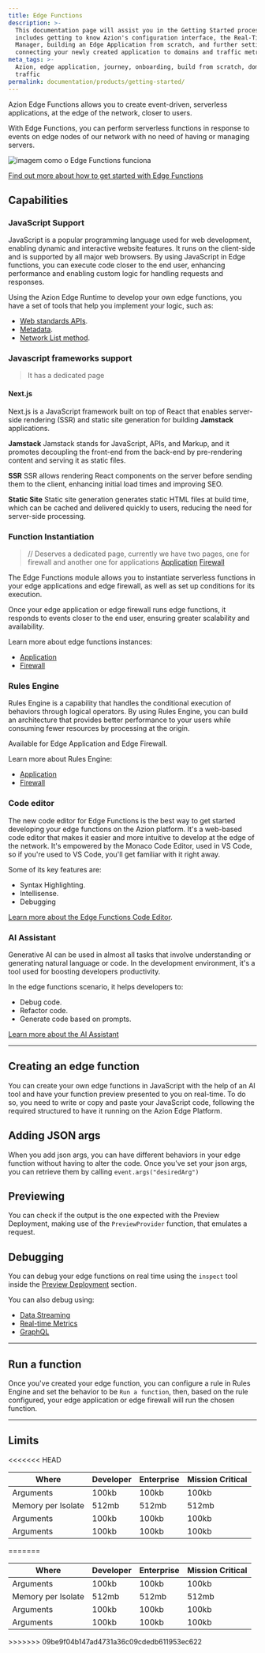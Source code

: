 ```yaml
---
title: Edge Functions
description: >-
  This documentation page will assist you in the Getting Started process. It
  includes getting to know Azion's configuration interface, the Real-Time
  Manager, building an Edge Application from scratch, and further setting up and
  connecting your newly created application to domains and traffic metrics.
meta_tags: >-
  Azion, edge application, journey, onboarding, build from scratch, domain,
  traffic
permalink: documentation/products/getting-started/
---
```

Azion Edge Functions allows you to create event-driven, serverless applications, at the edge of the network, closer to users.

With Edge Functions, you can perform serverless functions in response to events on edge nodes of our network with no need of having or managing servers.

![imagem como o Edge Functions funciona](./arch.png)

[Find out more about how to get started with Edge Functions]()

## Capabilities

### JavaScript Support

JavaScript is a popular programming language used for web development, enabling dynamic and interactive website features. It runs on the client-side and is supported by all major web browsers. By using JavaScript in Edge functions, you can execute code closer to the end user, enhancing performance and enabling custom logic for handling requests and responses.

Using the Azion Edge Runtime to develop your own edge functions, you have a set of tools that help you implement your logic, such as:

* [Web standards APIs](https://www.azion.com/en/documentation/products/edge-application/edge-functions/runtime-apis/javascript/).
* [Metadata](https://www.azion.com/en/documentation/products/edge-application/edge-functions/runtime/api-reference/metadata/).
* [Network List method](https://www.azion.com/en/documentation/products/edge-application/edge-functions/runtime/api-reference/network-list/).

### Javascript frameworks support

> It has a dedicated page

#### Next.js

Next.js is a JavaScript framework built on top of React that enables server-side rendering (SSR) and static site generation for building **Jamstack** applications.

**Jamstack** Jamstack stands for JavaScript, APIs, and Markup, and it promotes decoupling the front-end from the back-end by pre-rendering content and serving it as static files.

**SSR** SSR allows rendering React components on the server before sending them to the client, enhancing initial load times and improving SEO.

**Static Site** Static site generation generates static HTML files at build time, which can be cached and delivered quickly to users, reducing the need for server-side processing.

### Function Instantiation

> // Deserves a dedicated page, currently we have two pages, one for firewall and another one for applications [Application](https://www.azion.com/en/documentation/products/edge-application/edge-functions-instances/) [Firewall](https://www.azion.com/en/documentation/products/edge-firewall/edge-functions-instances/)

The Edge Functions module allows you to instantiate serverless functions in your edge applications and edge firewall, as well as set up conditions for its execution.

Once your edge application or edge firewall runs edge functions, it responds to events closer to the end user, ensuring greater scalability and availability.

Learn more about edge functions instances:

* [Application](https://www.azion.com/en/documentation/products/edge-application/edge-functions-instances/)
* [Firewall](https://www.azion.com/en/documentation/products/edge-firewall/edge-functions-instances/)

### Rules Engine

Rules Engine is a capability that handles the conditional execution of behaviors through logical operators. By using Rules Engine, you can build an architecture that provides better performance to your users while consuming fewer resources by processing at the origin.

Available for Edge Application and Edge Firewall.

Learn more about Rules Engine:

* [Application](https://www.azion.com/en/documentation/products/edge-application/edge-functions-instances/)
* [Firewall](https://www.azion.com/en/documentation/products/edge-firewall/edge-functions-instances/)

### Code editor

The new code editor for Edge Functions is the best way to get started developing your edge functions on the Azion platform. It's a web-based code editor that makes it easier and more intuitive to develop at the edge of the network. It's empowered by the Monaco Code Editor, used in VS Code, so if you're used to VS Code, you'll get familiar with it right away.

Some of its key features are:

* Syntax Highlighting.
* Intellisense.
* Debugging

[Learn more about the Edge Functions Code Editor](https://www.azion.com/en/documentation/products/edge-application/edge-functions/runtime-api/code-editor/).

### AI Assistant

Generative AI can be used in almost all tasks that involve understanding or generating natural language or code. In the development environment, it's a tool used for boosting developers productivity.

In the edge functions scenario, it helps developers to:

* Debug code.
* Refactor code.
* Generate code based on prompts.

[Learn more about the AI Assistant](https://www.azion.com/en/documentation/products/edge-application/edge-functions/runtime-api/ai-integration/)

---

## Creating an edge function

You can create your own edge functions in JavaScript with the help of an AI tool and have your function preview presented to you on real-time. To do so, you need to write or copy and paste your JavaScript code, following the required structured to have it running on the Azion Edge Platform.

## Adding JSON args

When you add json args, you can have different behaviors in your edge function without having to alter the code. Once you've set your json args, you can retrieve them by calling `event.args("desiredArg")`

## Previewing

You can check if the output is the one expected with the Preview Deployment, making use of the `PreviewProvider` function, that emulates a request.

## Debugging

You can debug your edge functions on real time using the `inspect` tool inside the [Preview Deployment](https://www.azion.com/en/documentation/products/edge-application/edge-functions/runtime-api/preview-deployment/) section.

You can also debug using:

* [Data Streaming]()
* [Real-time Metrics]()
* [GraphQL]()

---

## Run a function

Once you've created your edge function, you can configure a rule in Rules Engine and set the behavior to be `Run a function`, then, based on the rule configured, your edge application or edge firewall will run the chosen function.

---

## Limits

<<<<<<< HEAD
<table><thead><tr><th>Where</th><th>Developer</th><th>Enterprise</th><th>Mission Critical</th></tr></thead><tbody><tr><td>Arguments</td><td>100kb</td><td>100kb</td><td>100kb</td></tr><tr><td>Memory per Isolate</td><td>512mb</td><td>512mb</td><td>512mb</td></tr><tr><td>Arguments</td><td>100kb</td><td>100kb</td><td>100kb</td></tr><tr><td>Arguments</td><td>100kb</td><td>100kb</td><td>100kb</td></tr></tbody></table>
=======
<table><thead><tr><th>Where</th><th>Developer</th><th>Enterprise</th><th>Mission Critical</th></tr></thead><tbody><tr><td>Arguments</td><td>100kb</td><td>100kb</td><td>100kb</td></tr><tr><td>Memory per Isolate</td><td>512mb</td><td>512mb</td><td>512mb</td></tr><tr><td>Arguments</td><td>100kb</td><td>100kb</td><td>100kb</td></tr><tr><td>Arguments</td><td>100kb</td><td>100kb</td><td>100kb</td></tr></tbody></table>
>>>>>>> 09be9f04b147ad4731a36c09cdedb611953ec622
